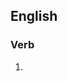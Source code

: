 {{also|gesticulâtes}}

==English==

===Verb===
{{head|en|verb form}}

# {{en-third-person singular of|gesticulate}}